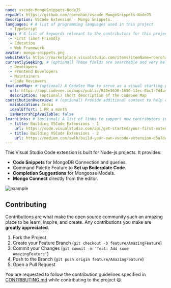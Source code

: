 ```yaml
---
name: vscode-MongoSnippets-NodeJS
repoUrl: https://github.com/roerohan/vscode-MongoSnippets-NodeJS
description: VSCode Extension - Mongo Snippets.
languages: # A list of programming languages used in this project
  - TypeScript
tags: # A list of keywords relevant to the contributors for this project
  - First Timer Friendly
  - Education
  - Web Framework
avatar: mongo-snippets.png
websiteUrl: https://marketplace.visualstudio.com/items?itemName=roerohan.mongo-snippets-for-node-js
currentlySeeking: # (optional) These fields are searchable and very helpful for contributors to match well with your project
  - Developers
  - Frontend Developers
  - Maintainers
  - Code Reviewers
featuredMap: # (optional) A CodeSee Map to serve as a visual starting point for contributors
  url: https://app.codesee.io/maps/public/848e3630-1650-11ec-8bc1-7d4a4822cc27
  description: (optional) short description of the CodeSee Map
contributionOverview: # (optional) Provide additional context to help contributors match well with your project
  mainLocation: India
  idealEffort: 1 PR a month
  isMentorshipAvailable: false
learnLinks: # (optional) A list of links to support new contributors in learning about your project and tech stack and culture / community
  - title: Building VSCode Extensions - 1
    url: https://code.visualstudio.com/api/get-started/your-first-extension
  - title: Building VSCode Extensions - 2
    url: https://medium.com/swlh/build-your-own-vscode-extension-d5a7dcc6764f
---
```


<!-- Divide your content into sections using our handy shortcodes. Each section is optional -->

<Overview>

This Visual Studio Code extension is built for Node-js projects. It provides:
- **Code Snippets** for MongoDB Connection and queries.
- Command Palette Feature to **Set up Boilerplate Code**.
- **Completion Suggestions** for Mongoose Models.
- **Mongo Connect** directly from the editor.

![example](https://raw.githubusercontent.com/roerohan/vscode-MongoSnippets-NodeJS/master/static/example.gif)

</Overview>

<Contributing>

## Contributing

Contributions are what make the open source community such an amazing place to be learn, inspire, and create. Any contributions you make are **greatly appreciated**.

1. Fork the Project
2. Create your Feature Branch (`git checkout -b feature/AmazingFeature`)
3. Commit your Changes (`git commit -m 'feat: Add some AmazingFeature'`)
4. Push to the Branch (`git push origin feature/AmazingFeature`)
5. Open a Pull Request

You are requested to follow the contribution guidelines specified in [CONTRIBUTING.md](https://github.com/roerohan/vscode-MongoSnippets-NodeJS/blob/master/CONTRIBUTING.md) while contributing to the project :smile:.

</Contributing>